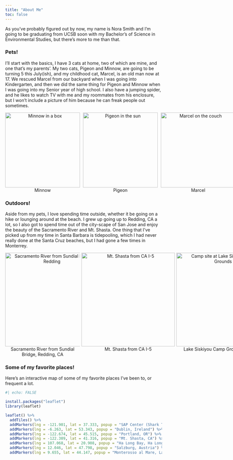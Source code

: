 ```yaml
---
title: "About Me"
toc: false
---
```


As you've probably figured out by now, my name is Nora Smith and I'm going to be graduating from UCSB soon with my Bachelor's of Science in Environmental Studies, but there's more to me than that.

### Pets!

I'll start with the basics, I have 3 cats at home, two of which are mine, and one that's my parents'. My two cats, Pigeon and Minnow, are going to be turning 5 this July(ish), and my childhood cat, Marcel, is an old man now at 17. We rescued Marcel from our backyard when I was going into Kindergarten, and then we did the same thing for Pigeon and Minnow when I was going into my Senior year of high school. I also have a jumping spider, and he likes to watch TV with me and my roommates from his enclosure, but I won't include a picture of him because he can freak people out sometimes.

<div style="width: 750px; margin: 0 auto; overflow: hidden;">

<figure style="float: left; width: 240px; margin: 0 10px 0 0; text-align: center;"><img src="images/minnow.jpeg" width="240" alt="Minnow in a box"><figcaption>Minnow</figcaption></figure>

<figure style="float: left; width: 240px; margin: 0 10px 0 0; text-align: center;"><img src="images/pigeon.jpeg" width="240" alt="Pigeon in the sun"><figcaption>Pigeon</figcaption></figure>

<figure style="float: left; width: 240px; margin: 0; text-align: center;"><img src="images/marcel.jpeg" width="240" alt="Marcel on the couch"><figcaption>Marcel</figcaption></figure>

</div>

### Outdoors!

Aside from my pets, I love spending time outside, whether it be going on a hike or lounging around at the beach. I grew up going up to Redding, CA a lot, so I also got to spend time out of the city-scape of San Jose and enjoy the beauty of the Sacramento River and Mt. Shasta. One thing that I've picked up from my time in Santa Barbara is tidepooling, which I had never really done at the Santa Cruz beaches, but I had gone a few times in Monterrey.

<div style="width: 900px; margin: 0 auto; overflow: hidden;">

<figure style="float: left; width: 240px; margin: 0 5px 0 0; text-align: center;"><img src="images/sac_river.jpeg" height="300px; width: 100%; object-fit: cover;" alt="Sacramento River from Sundial Bridge, Redding"><figcaption>Sacramento River from Sundial Bridge, Redding, CA</figcaption></figure>

<figure style="float: left; margin: 0 5px 0 0; text-align: center;"><img src="images/mt_shasta.JPG" height="300px; width: 100%; object-fit: cover;" alt="Mt. Shasta from CA I-5"><figcaption>Mt. Shasta from CA I-5</figcaption></figure>

<figure style="float: left; width: 240px; margin: 0 ; text-align: center;"><img src="images/lake_siskiyou.jpeg" height="300px; width: 100%; object-fit: cover;" alt="Camp site at Lake Siskiyou Camp Grounds"><figcaption>Lake Siskiyou Camp Grounds</figcaption></figure>

</div>

### Some of my favorite places!

Here's an interactive map of some of my favorite places I've been to, or frequent a lot.

```r
#| echo: FALSE

install.packages("leaflet")
library(leaflet)

leaflet() %>%
  addTiles() %>%
  addMarkers(lng = -121.901, lat = 37.333, popup = "SAP Center (Shark Tank), San Jose, CA") %>%
  addMarkers(lng = -6.263, lat = 53.343, popup = "Dublin, Ireland") %>%
  addMarkers(lng = -122.674, lat = 45.515, popup = "Portland, OR") %>%
  addMarkers(lng = -122.309, lat = 41.316, popup = "Mt. Shasta, CA") %>%
  addMarkers(lng = 107.068, lat = 20.908, popup = "Ha Long Bay, Ha Long, Vietnam") %>%
  addMarkers(lng = 12.046, lat = 47.798, popup = "Salzburg, Austria") %>% 
  addMarkers(lng = 9.655, lat = 44.147, popup = "Monterosso al Mare, La Spezia, Italy")
  
```
